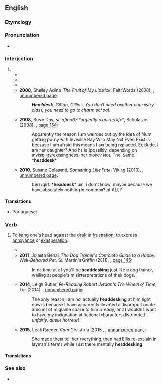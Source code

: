 ==English==

===Etymology===
{{compound|en|head|desk}}

===Pronunciation===
* {{IPA|en|/hɛd.dɛsk/}}

===Interjection===
{{en-interj}}

# {{non-gloss definition|Used to express [[frustration]] or irritated [[disbelief]], from the tendency of annoyed or irritated people to want to repeatedly bang their heads against their desk.}}
#* {{quote-newsgroup
|en
|last=Espindola
|first=Antony
|title=Re: Top Ten Signs A Guest At Your Memorial Day Barbecue Is A Spy
|newsgroup=alt.fan.james-bond
|id=37513F4E.CB1511E7@Netscape.net
|url=https://groups.google.com/forum/#!original/alt.fan.james-bond/uFpPyk8wkJs/0ppW3eA9TSsJ
|accessdate=2017-02-08
|date=1999/05/30
|passage=*thump* *thump* *thump* *thump*[1] ... [1] '''head/desk''' interface sounds
}}
#* {{quote-newsgroup
|en
|last=Green
|first=Mark
|title=Re: Are shy people oppressed
|newsgroup=alt.support.shyness
|id=88139ee2.0108160306.5a56d802@posting.google.com
|url=https://groups.google.com/forum/#!original/alt.support.shyness/ujTaIamM1us/aK7deOhVVqMJ
|accessdate=2017-02-08
|date=16 Aug 2001
|passage=And as we leave, the shybies immediately complain that, although they would have liked to be in the musical, it was hardly fair that they were forced to perform with no script or rehearsal and without even a passed audition confirming they were fit for the part; in fact, it could have been done deliberately to oppress and humiliate them. '''Head, desk'''. Thump. Thump. Thump.
}}
#* {{quote-newsgroup
|en
|last=MacFarlane
|first=Mariot
|title=Re: Dickens Faire: looking for garb to borrow
|newsgroup=alt.fairs.renaissance
|id=hGdt9.601$zR7.44124330@newssvr13.news.prodigy.com
|url=https://groups.google.com/forum/#!original/alt.fairs.renaissance/F1w1ELDoFGA/kyJnCnSXP04J
|accessdate=2017-02-08
|date=22 Oct 2002
|passage=It would still be very fun to do. Sweetie looked at me really funny when I told him about it. He didn't get it either *'''head-desk''', '''head-desk'''*
}}
#* '''2008''', Shelley Adina, ''The Fruit of My Lipstick'', FaithWords (2008), {{ISBN|9780446538008}}, [https://books.google.com/books?id=6L_6QQCEOi8C&pg=PT18&dq=%22headdesk%22 unnumbered page]:
#*: '''''Headdesk'''. Gillian, Gillian. You don't need another chemistry class; you need to go to charm school.''
#* '''2008''', Susie Day, ''serafina67 *urgently requires life*'', Scholastic (2008), {{ISBN|9780545073523}}, [https://books.google.com/books?id=A3FXCG2En58C&pg=PA154&dq=%22headdesk%22 page 154]:
#*: Apparently the reason I am weirded out by the idea of Mum getting porny with Invisible Ray Who May Not Even Exist is because I am afraid this means I am being replaced. Er, dude, I am her daughter? And he is (possibly, depending on invisibility/existingness) her bloke? Not. The. Same. *'''headdesk'''*
#* '''2010''', Susane Colasanti, ''Something Like Fate'', Viking (2010), {{ISBN|9781101223000}}, [https://books.google.com/books?id=aKtmTA4vdkIC&pg=PT19&dq=%22headdesk%22 unnumbered page]:
#*: berrygirl: *'''headdesk'''* um, i don't know, maybe because we have absolutely nothing in common? at ALL?

====Translations====
{{trans-top|expressing frustration}}
{{trans-mid}}
* Portuguese: {{t|pt|oras bolas caçarolas}}
{{trans-bottom}}

===Verb===
{{en-verb}}

# {{lb|en|slang}} To [[bang]] one's head against the [[desk]] in [[frustration]]; {{lb|en|by extension}} to express [[annoyance]] or [[exasperation]].
#* {{quote-newsgroup
|en
|last=Tobin
|first=Tom
|title=Re: MR: _manipulator_validate_FIELD() methods?
|newsgroup=django-users
|id=1fb3de5c0608081824j766463g52e109c405b18105@mail.gmail.com
|url=https://groups.google.com/forum/#!original/django-users/6NTx6QLeVaM/KbEoH-kLyCsJ
|accessdate=2017-02-08
|date=8 Aug 2006
|passage=Hopefully this will save someone else some '''head-desking'''; I'll see about writing up a patch for the docs describing this (unless I discover that I've been blind and this is, indeed, documented somewhere). :-D
}}
#* '''2011''', Jolanta Benal, ''The Dog Trainer's Complete Guide to a Happy, Well-Behaved Pet'', St. Martin's Griffin (2011), {{ISBN|9781429985154}}, [https://books.google.com/books?id=MISKbW9_p9wC&pg=PA145&dq=%22headdesking%22 page 145]:
#*: In no time at all you'll be '''headdesking''' just like a dog trainer, wailing at people's misinterpretations of their dogs.
#* '''2014''', Leigh Butler, ''Re-Reading Robert Jordan's The Wheel of Time'', Tor (2014), {{ISBN|9781466840652}}, [https://books.google.com/books?id=MYXAAwAAQBAJ&pg=PT480&dq=%22headdesking%22 unnumbered page]:
#*: The only reason I am not actually '''headdesking''' at him right now is because I have apparently devoted a disproportionate amount of migraine space to him already, and I wouldn't want to have my indignation at fictional characters distributed ''unfairly, quelle horreur''!
#* '''2015''', Leah Raeder, ''Cam Girl'', Atria (2015), {{ISBN|9781501115004}}, [https://books.google.com/books?id=bcD_BgAAQBAJ&pg=PT19&dq=%22headdesking%22 unnumbered page]:
#*: She made them tell her everything, then had Ellis re-explain in layman's terms while I sat there mentally '''headdesking'''.

====Translations====
{{trans-top|bang head against desk}}
{{trans-mid}}
{{trans-bottom}}

===See also===
* {{l|en|headbang}}